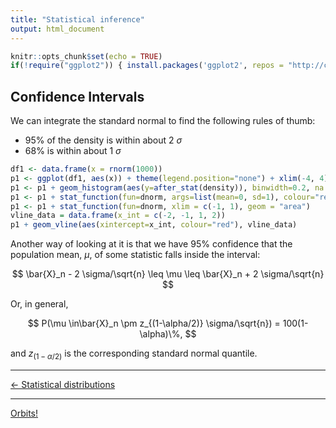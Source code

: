```yaml
---
title: "Statistical inference"
output: html_document
---
```


```r
knitr::opts_chunk$set(echo = TRUE)
if(!require("ggplot2")) { install.packages('ggplot2', repos = "http://cran.us.r-project.org"); library("ggplot2") }
```

## Confidence Intervals

We can integrate the standard normal to find the following rules of thumb:

- 95% of the density is within about 2 $\sigma$
- 68% is within about 1 $\sigma$

```r
df1 <- data.frame(x = rnorm(1000))
p1 <- ggplot(df1, aes(x)) + theme(legend.position="none") + xlim(-4, 4)
p1 <- p1 + geom_histogram(aes(y=after_stat(density)), binwidth=0.2, na.rm=TRUE)
p1 <- p1 + stat_function(fun=dnorm, args=list(mean=0, sd=1), colour="red")
p1 <- p1 + stat_function(fun=dnorm, xlim = c(-1, 1), geom = "area")
vline_data = data.frame(x_int = c(-2, -1, 1, 2))
p1 + geom_vline(aes(xintercept=x_int, colour="red"), vline_data)
```

Another way of looking at it is that we have 95% confidence that the population mean, $\mu$, of some statistic falls inside the interval:

$$
\bar{X}_n - 2 \sigma/\sqrt{n} \leq \mu \leq \bar{X}_n + 2 \sigma/\sqrt{n}
$$

Or, in general,

$$
P(\mu \in\bar{X}_n \pm z_{(1-\alpha/2)} \sigma/\sqrt{n}) = 100(1-\alpha)\%,
$$

and $z_{(1-\alpha/2)}$ is the corresponding standard normal quantile.

***

[<- Statistical distributions](./stat_dist.html)

***

[Orbits!](../index.html)
